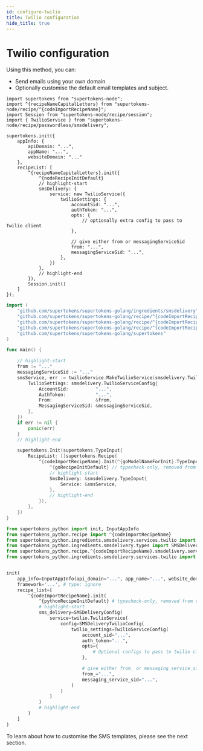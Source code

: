 ```yaml
---
id: configure-twilio
title: Twilio configuration
hide_title: true
---
```


<!-- COPY DOCS -->
<!-- ./passwordless/sms-delivery/twilio/configure-twilio.mdx -->


# Twilio configuration

Using this method, you can:
- Send emails using your own domain
- Optionally customise the default email templates and subject.

<BackendSDKTabs>
<TabItem value="nodejs">

```tsx
import supertokens from "supertokens-node";
import ^{recipeNameCapitalLetters} from "supertokens-node/recipe/^{codeImportRecipeName}";
import Session from "supertokens-node/recipe/session";
import { TwilioService } from "supertokens-node/recipe/passwordless/smsdelivery";

supertokens.init({
    appInfo: {
        apiDomain: "...",
        appName: "...",
        websiteDomain: "..."
    },
    recipeList: [
        ^{recipeNameCapitalLetters}.init({
            ^{nodeRecipeInitDefault}
            // highlight-start
            smsDelivery: {
                service: new TwilioService({
                    twilioSettings: {
                        accountSid: "...",
                        authToken: "...",
                        opts: {
                            // optionally extra config to pass to Twilio client
                        },

                        // give either from or messagingServiceSid
                        from: "...",
                        messagingServiceSid: "...",
                    },
                })
            },
            // highlight-end
        }),
        Session.init()
    ]
});
```
</TabItem>
<TabItem value="go">

```go
import (
    "github.com/supertokens/supertokens-golang/ingredients/smsdelivery"
    "github.com/supertokens/supertokens-golang/recipe/^{codeImportRecipeName}"
    "github.com/supertokens/supertokens-golang/recipe/^{codeImportRecipeName}/smsdelivery/twilioService"
    "github.com/supertokens/supertokens-golang/recipe/^{codeImportRecipeName}/^{goModelName}"
    "github.com/supertokens/supertokens-golang/supertokens"
)

func main() {

    // highlight-start
    from := "..."
	messagingServiceSid := "..."
	smsService, err := twilioService.MakeTwilioService(smsdelivery.TwilioTypeInput{
		TwilioSettings: smsdelivery.TwilioServiceConfig{
			AccountSid:          "...",
			AuthToken:           "...",
			From:                &from,
			MessagingServiceSid: &messagingServiceSid,
		},
	})
	if err != nil {
		panic(err)
	}
	// highlight-end

	supertokens.Init(supertokens.TypeInput{
		RecipeList: []supertokens.Recipe{
			^{codeImportRecipeName}.Init(^{goModelNameForInit}.TypeInput{
                ^{goRecipeInitDefault} // typecheck-only, removed from output
                // highlight-start
				SmsDelivery: &smsdelivery.TypeInput{
					Service: &smsService,
				},
				// highlight-end
			}),
		},
	})
}
```
</TabItem>
<TabItem value="python">

```python
from supertokens_python import init, InputAppInfo
from supertokens_python.recipe import ^{codeImportRecipeName}
from supertokens_python.ingredients.smsdelivery.services.twilio import TwilioServiceConfig
from supertokens_python.ingredients.smsdelivery.types import SMSDeliveryConfig
from supertokens_python.recipe.^{codeImportRecipeName}.smsdelivery.services import twilio
from supertokens_python.ingredients.smsdelivery.services.twilio import SMSDeliveryTwilioConfig


init(
    app_info=InputAppInfo(api_domain="...", app_name="...", website_domain="..."),
    framework='...', # type: ignore
    recipe_list=[
        ^{codeImportRecipeName}.init(
            ^{pythonRecipeInitDefault} # typecheck-only, removed from output
            # highlight-start
            sms_delivery=SMSDeliveryConfig(
                service=twilio.TwilioService(
                    config=SMSDeliveryTwilioConfig(
                        twilio_settings=TwilioServiceConfig(
                            account_sid="...",
                            auth_token="...",
                            opts={
                                # Optional configs to pass to twilio client
                            },

                            # give either from_ or messaging_service_sid
                            from_="...",
                            messaging_service_sid="...",
                        )
                    )
                )
            )
            # highlight-end
        )
    ]
)
```

</TabItem>
</BackendSDKTabs>

To learn about how to customise the SMS templates, please see the next section.